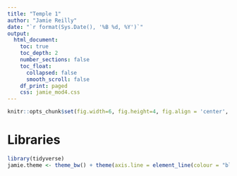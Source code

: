 ```yaml
---
title: "Temple 1"
author: "Jamie Reilly"
date: "`r format(Sys.Date(), '%B %d, %Y')`"
output:
  html_document:
    toc: true
    toc_depth: 2
    number_sections: false
    toc_float:
      collapsed: false
      smooth_scroll: false
    df_print: paged
    css: jamie_mod4.css
---
```


```r
knitr::opts_chunk$set(fig.width=6, fig.height=4, fig.align = 'center', fig.path='Figs/', echo=TRUE, tidy=TRUE, message=F, warning=F, cache=T)
```

# Libraries 
```r
library(tidyverse)
jamie.theme <- theme_bw() + theme(axis.line = element_line(colour = "black"), panel.grid.minor = element_blank(), panel.grid.major = element_blank(), panel.border = element_blank(), panel.background = element_blank(), legend.title= element_blank())
```




